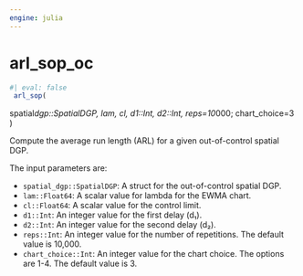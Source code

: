 ```yaml
---
engine: julia
---
```


# arl_sop_oc {#sec-doc}
    

::: {.callout-note appearance="simple" title="docblock" collapse=false}    


```julia
#| eval: false
 arl_sop(

```

spatial*dgp::SpatialDGP, lam, cl, d1::Int, d2::Int, reps=10*000; chart_choice=3 )
 
Compute the average run length (ARL) for a given out-of-control spatial DGP. 
 
The input parameters are:
 
  * `spatial_dgp::SpatialDGP`: A struct for the out-of-control spatial DGP.
  * `lam::Float64`: A scalar value for lambda for the EWMA chart.
  * `cl::Float64`: A scalar value for the control limit.
  * `d1::Int`: An integer value for the first delay (d₁).
  * `d2::Int`: An integer value for the second delay (d₂).
  * `reps::Int`: An integer value for the number of repetitions. The default value is 10,000.
  * `chart_choice::Int`: An integer value for the chart choice. The options are 1-4.
The default value is 3.
 


:::
    

